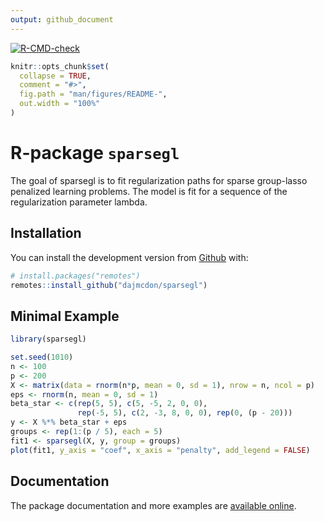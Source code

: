 ```yaml
---
output: github_document
---
```


 <!-- badges: start -->
  [![R-CMD-check](https://github.com/dajmcdon/sparsegl/workflows/R-CMD-check/badge.svg)](https://github.com/dajmcdon/sparsegl/actions)
  <!-- badges: end -->

<!-- README.md is generated from README.Rmd. Please edit that file -->

```r
knitr::opts_chunk$set(
  collapse = TRUE,
  comment = "#>",
  fig.path = "man/figures/README-",
  out.width = "100%"
)
```

# R-package `sparsegl`

The goal of sparsegl is to fit regularization paths for sparse group-lasso
penalized learning problems. The model is fit for a sequence of the regularization
parameter lambda.

## Installation

<!--
You can install the released version of sparsegl from [CRAN](https://CRAN.R-project.org) with:

```r
install.packages("sparsegl")
```

-->

You can install
the development version from [Github](https://github.com/) with:

```r
# install.packages("remotes")
remotes::install_github("dajmcdon/sparsegl")
```

## Minimal Example

```r
library(sparsegl)
```

```r
set.seed(1010)
n <- 100
p <- 200
X <- matrix(data = rnorm(n*p, mean = 0, sd = 1), nrow = n, ncol = p)
eps <- rnorm(n, mean = 0, sd = 1)
beta_star <- c(rep(5, 5), c(5, -5, 2, 0, 0), 
               rep(-5, 5), c(2, -3, 8, 0, 0), rep(0, (p - 20)))
y <- X %*% beta_star + eps
groups <- rep(1:(p / 5), each = 5)
fit1 <- sparsegl(X, y, group = groups)
plot(fit1, y_axis = "coef", x_axis = "penalty", add_legend = FALSE)
```

## Documentation

The package documentation and more examples are [available online](https://dajmcdon.github.io/sparsegl/).
